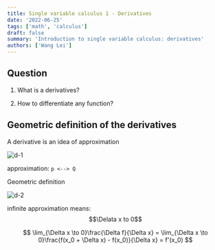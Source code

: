 ```yaml
---
title: Single variable calculus 1 - Derivatives
date: '2022-06-25'
tags: ['math', 'calculus']
draft: false
summary: 'Introduction to single variable calculus: derivatives'
authors: ['Wang Lei']
---
```


## Question

1. What is a derivatives?

2. How to differentiate any function?


## Geometric definition of the derivatives

A derivative is an idea of approximation

![d-1](/static/images/calculus/d-1.png)

approximation: `p <--> Q`

Geometric definition

![d-2](/static/images/calculus/d-2.png)

infinite approximation means: $$\Delata x to 0$$

$$
\lim_{\Delta x \to 0}\frac{\Delta f}{\Delta x}
= \lim_{\Delta x \to 0}\frac{f(x_0 + \Delta x) - f(x_0)}{\Delta x}
= f'(x_0)
$$
